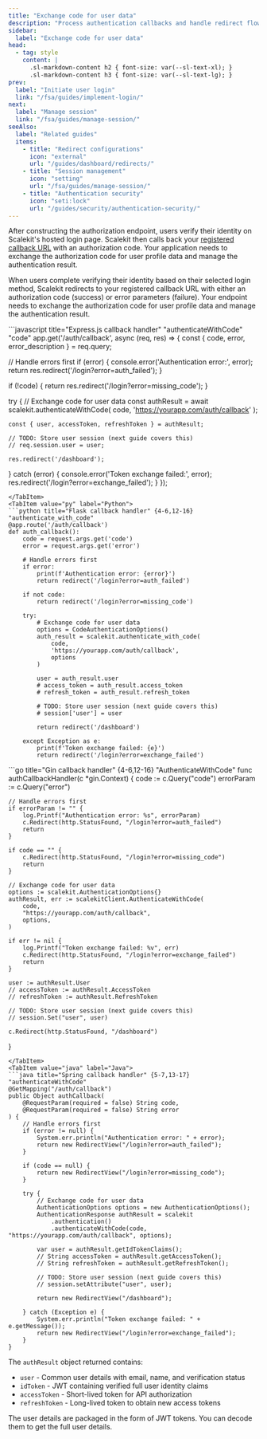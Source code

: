 ```yaml
---
title: "Exchange code for user data"
description: "Process authentication callbacks and handle redirect flows after users authenticate with Scalekit's hosted login page."
sidebar:
  label: "Exchange code for user data"
head:
  - tag: style
    content: |
      .sl-markdown-content h2 { font-size: var(--sl-text-xl); }
      .sl-markdown-content h3 { font-size: var(--sl-text-lg); }
prev:
  label: "Initiate user login"
  link: "/fsa/guides/implement-login/"
next:
  label: "Manage session"
  link: "/fsa/guides/manage-session/"
seeAlso:
  label: "Related guides"
  items:
    - title: "Redirect configurations"
      icon: "external"
      url: "/guides/dashboard/redirects/"
    - title: "Session management"
      icon: "setting"
      url: "/fsa/guides/manage-session/"
    - title: "Authentication security"
      icon: "seti:lock"
      url: "/guides/security/authentication-security/"
---
```



After constructing the authorization endpoint, users verify their identity on Scalekit's hosted login page. Scalekit then calls back your [registered callback URL](/guides/dashboard/allowed-callback-url/) with an authorization code. Your application needs to exchange the authorization code for user profile data and manage the authentication result.


When users complete verifying their identity based on their selected login method, Scalekit redirects to your registered callback URL with either an authorization code (success) or error parameters (failure). Your endpoint needs to exchange the authorization code for user profile data and manage the authentication result.


<Tabs syncKey="tech-stack">
<TabItem value="nodejs" label="Node.js">
```javascript title="Express.js callback handler" "authenticateWithCode" "code"
app.get('/auth/callback', async (req, res) => {
  const { code, error, error_description } = req.query;

  // Handle errors first
  if (error) {
    console.error('Authentication error:', error);
    return res.redirect('/login?error=auth_failed');
  }

  if (!code) {
    return res.redirect('/login?error=missing_code');
  }

  try {
    // Exchange code for user data
    const authResult = await scalekit.authenticateWithCode(
      code,
      'https://yourapp.com/auth/callback'
    );

    const { user, accessToken, refreshToken } = authResult;

    // TODO: Store user session (next guide covers this)
    // req.session.user = user;

    res.redirect('/dashboard');

  } catch (error) {
    console.error('Token exchange failed:', error);
    res.redirect('/login?error=exchange_failed');
  }
});
```
</TabItem>
<TabItem value="py" label="Python">
```python title="Flask callback handler" {4-6,12-16} "authenticate_with_code"
@app.route('/auth/callback')
def auth_callback():
    code = request.args.get('code')
    error = request.args.get('error')

    # Handle errors first
    if error:
        print(f'Authentication error: {error}')
        return redirect('/login?error=auth_failed')

    if not code:
        return redirect('/login?error=missing_code')

    try:
        # Exchange code for user data
        options = CodeAuthenticationOptions()
        auth_result = scalekit.authenticate_with_code(
            code,
            'https://yourapp.com/auth/callback',
            options
        )

        user = auth_result.user
        # access_token = auth_result.access_token
        # refresh_token = auth_result.refresh_token

        # TODO: Store user session (next guide covers this)
        # session['user'] = user

        return redirect('/dashboard')

    except Exception as e:
        print(f'Token exchange failed: {e}')
        return redirect('/login?error=exchange_failed')
```
</TabItem>
<TabItem value="golang" label="Go">
```go title="Gin callback handler" {4-6,12-16} "AuthenticateWithCode"
func authCallbackHandler(c *gin.Context) {
    code := c.Query("code")
    errorParam := c.Query("error")

    // Handle errors first
    if errorParam != "" {
        log.Printf("Authentication error: %s", errorParam)
        c.Redirect(http.StatusFound, "/login?error=auth_failed")
        return
    }

    if code == "" {
        c.Redirect(http.StatusFound, "/login?error=missing_code")
        return
    }

    // Exchange code for user data
    options := scalekit.AuthenticationOptions{}
    authResult, err := scalekitClient.AuthenticateWithCode(
        code,
        "https://yourapp.com/auth/callback",
        options,
    )

    if err != nil {
        log.Printf("Token exchange failed: %v", err)
        c.Redirect(http.StatusFound, "/login?error=exchange_failed")
        return
    }

    user := authResult.User
    // accessToken := authResult.AccessToken
    // refreshToken := authResult.RefreshToken

    // TODO: Store user session (next guide covers this)
    // session.Set("user", user)

    c.Redirect(http.StatusFound, "/dashboard")
}
```
</TabItem>
<TabItem value="java" label="Java">
```java title="Spring callback handler" {5-7,13-17} "authenticateWithCode"
@GetMapping("/auth/callback")
public Object authCallback(
    @RequestParam(required = false) String code,
    @RequestParam(required = false) String error
) {
    // Handle errors first
    if (error != null) {
        System.err.println("Authentication error: " + error);
        return new RedirectView("/login?error=auth_failed");
    }

    if (code == null) {
        return new RedirectView("/login?error=missing_code");
    }

    try {
        // Exchange code for user data
        AuthenticationOptions options = new AuthenticationOptions();
        AuthenticationResponse authResult = scalekit
            .authentication()
            .authenticateWithCode(code, "https://yourapp.com/auth/callback", options);

        var user = authResult.getIdTokenClaims();
        // String accessToken = authResult.getAccessToken();
        // String refreshToken = authResult.getRefreshToken();

        // TODO: Store user session (next guide covers this)
        // session.setAttribute("user", user);

        return new RedirectView("/dashboard");

    } catch (Exception e) {
        System.err.println("Token exchange failed: " + e.getMessage());
        return new RedirectView("/login?error=exchange_failed");
    }
}
```
</TabItem>
</Tabs>

The `authResult` object returned contains:

- `user` - Common user details with email, name, and verification status
- `idToken` - JWT containing verified full user identity claims
- `accessToken` - Short-lived token for API authorization
- `refreshToken` - Long-lived token to obtain new access tokens

<AuthResultTabsSection />

The user details are packaged in the form of JWT tokens. You can decode them to get the full user details.
